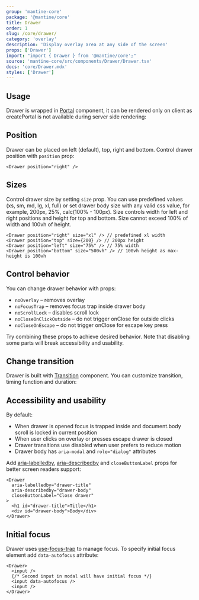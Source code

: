 ```yaml
---
group: 'mantine-core'
package: '@mantine/core'
title: Drawer
order: 1
slug: /core/drawer/
category: 'overlay'
description: 'Display overlay area at any side of the screen'
props: ['Drawer']
import: "import { Drawer } from '@mantine/core';"
source: 'mantine-core/src/components/Drawer/Drawer.tsx'
docs: 'core/Drawer.mdx'
styles: ['Drawer']
---
```



## Usage

Drawer is wrapped in [Portal](/core/portal/) component,
it can be rendered only on client as createPortal is not available during server side rendering:

<Demo data={DrawerDemos.usage} />

## Position

Drawer can be placed on left (default), top, right and bottom. Control drawer position with `position` prop:

```tsx
<Drawer position="right" />
```

<Demo data={DrawerDemos.positions} />

## Sizes

Control drawer size by setting `size` prop. You can use predefined values (xs, sm, md, lg, xl, full)
or set drawer body size with any valid css value, for example, 200px, 25%, calc(100% - 100px).
Size controls width for left and right positions and height for top and bottom.
Size cannot exceed 100% of width and 100vh of height.

```tsx
<Drawer position="right" size="xl" /> // predefined xl width
<Drawer position="top" size={200} /> // 200px height
<Drawer position="left" size="75%" /> // 75% width
<Drawer position="bottom" size="500vh" /> // 100vh height as max-height is 100vh
```

<Demo data={DrawerDemos.sizes} />

## Control behavior

You can change drawer behavior with props:

- `noOverlay` – removes overlay
- `noFocusTrap` – removes focus trap inside drawer body
- `noScrollLock` – disables scroll lock
- `noCloseOnClickOutside` – do not trigger onClose for outside clicks
- `noCloseOnEscape` – do not trigger onClose for escape key press

<Demo data={DrawerDemos.behavior} />

Try combining these props to achieve desired behavior.
Note that disabling some parts will break accessibility and usability.

<Demo data={DrawerDemos.configurator} />

## Change transition

Drawer is built with [Transition](/core/transition/) component.
You can customize transition, timing function and duration:

<Demo data={DrawerDemos.transitions} />

## Accessibility and usability

By default:

- When drawer is opened focus is trapped inside and document.body scroll is locked in current position
- When user clicks on overlay or presses escape drawer is closed
- Drawer transitions use disabled when user prefers to reduce motion
- Drawer body has `aria-modal` and `role="dialog"` attributes

Add [aria-labelledby](https://developer.mozilla.org/en-US/docs/Web/Accessibility/ARIA/ARIA_Techniques/Using_the_aria-labelledby_attribute), [aria-describedby](https://developer.mozilla.org/en-US/docs/Web/Accessibility/ARIA/ARIA_Techniques/Using_the_aria-describedby_attribute)
and `closeButtonLabel` props for better screen readers support:

```tsx
<Drawer
  aria-labelledby="drawer-title"
  aria-describedby="drawer-body"
  closeButtonLabel="Close drawer"
>
  <h1 id="drawer-title">Title</h1>
  <div id="drawer-body">Body</div>
</Drawer>
```

## Initial focus

Drawer uses [use-focus-trap](/hooks/use-focus-trap/) to manage focus.
To specify initial focus element add `data-autofocus` attribute:

```tsx
<Drawer>
  <input />
  {/* Second input in modal will have initial focus */}
  <input data-autofocus />
  <input />
</Drawer>
```

